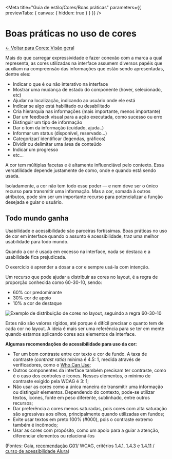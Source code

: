 

<Meta
  title="Guia de estilo/Cores/Boas práticas"
  parameters={{ previewTabs: { canvas: { hidden: true } } }}
/>

# Boas práticas no uso de cores

[← Voltar para Cores: Visão geral](/?path=/docs/guia-de-estilo-cores--visao-geral)

Mais do que carregar expressividade e fazer conexão com a marca a qual representa, as cores utilizadas na interface assumem diversos papéis que auxiliam na compreensão das informações que estão sendo apresentadas, dentre eles:

- Indicar o que é ou não interativo na interface
- Mostrar uma mudança de estado do componente (hover, selecionado, etc)
- Ajudar na localização, indicando ao usuário onde ele está
- Indicar se algo está habilitado ou desabilitado
- Cria hierarquia nas informações (mais importante, menos importante)
- Dar um feedback visual para a ação executada, como sucesso ou erro
- Distinguir um tipo de informação
- Dar o tom da informação (cuidado, ajuda..)
- Informar um status (disponível, reservado...)
- Categorizar/ identificar (legendas, gráficos)
- Dividir ou delimitar uma área de conteúdo
- Indicar um progresso
- etc...

A cor tem múltiplas facetas e é altamente influenciável pelo contexto. Essa versatilidade depende justamente de como, onde e quando está sendo usada.

Isoladamente, a cor não tem todo esse poder — e nem deve ser o único recurso para transmitir uma informação. Mas a cor, somada à outros atributos, pode sim ser um importante recurso para potencializar a função desejada e guiar o usuário.

## Todo mundo ganha

Usabilidade e acessibilidade são parceiras fortíssimas. Boas práticas no uso de cor em interface quando o assunto é acessibilidade, traz uma melhor usabilidade para todo mundo.

Quando a cor é usada em excesso na interface, nada se destaca e a usabilidade fica prejudicada.

O exercício é aprender a dosar a cor e sempre usá-la com intenção.

Um recurso que pode ajudar a distribuir as cores no layout, é a regra de proporção conhecida como 60-30-10, sendo:

- 60% cor predominante
- 30% cor de apoio
- 10% a cor de destaque

<img
  src={BestPractices}
  alt="Exemplo de distribuição de cores no layout, seguindo a regra 60-30-10"
/>

Estes não são valores rígidos, até porque é difícil precisar o quanto tem de cada cor no layout. A ideia é mais ser uma referência para se ter em mente quando estamos aplicando cores aos elementos da interface.

**Algumas recomendações de acessibilidade para uso da cor:**

- Ter um bom contraste entre cor texto e cor de fundo. A taxa de contraste (_contrast ratio_) mínima é 4.5: 1, medida através de verificadores, como o [Who Can Use](https://whocanuse.com/);
- Outros componentes da interface também precisam ter contraste, como é o caso dos controles e ícones. Nesses elementos, o mínimo de contraste exigido pela WCAG é 3: 1;
- Não usar as cores como a única maneira de transmitir uma informação ou distinguir elementos. Dependendo do contexto, pode-se utilizar textos, ícones, fonte em peso diferente, sublinhado, entre outros recursos;
- Dar preferência a cores menos saturadas, pois cores com alta saturação são agressivas aos olhos, principalmente quando utilizadas em fundos;
- Evite usar textos em preto 100% (#000), pois o contraste extremo também é incômodo;
- Usar as cores com propósito, como um apoio para a guiar a atenção, diferenciar elementos ou relacioná-los

(Fontes: Gaia, [recomendação G01](https://gaia.wiki.br/vocabulario-visual-e-textual/cores)/ WCAG, critérios [1.4.1](https://www.w3.org/TR/WCAG21/#use-of-color), [1.4.3](https://www.w3.org/TR/WCAG21/#contrast-minimum) e [1.4.11](https://www.w3.org/TR/WCAG21/#non-text-contrast) / [curso de acessibilidade Alura](https://www.alura.com.br/curso-online-acessibilidade-ux))

